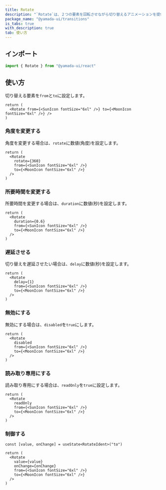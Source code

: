 ```yaml
---
title: Rotate
description: "`Rotate`は、２つの要素を回転させながら切り替えるアニメーションを提供するコンポーネントです。"
package_name: "@yamada-ui/transitions"
is_tabs: true
with_description: true
tab: 使い方
---
```


## インポート

```ts
import { Rotate } from "@yamada-ui/react"
```

## 使い方

切り替える要素を`from`と`to`に設定します。

```tsx functional=true
return (
  <Rotate from={<SunIcon fontSize="6xl" />} to={<MoonIcon fontSize="6xl" />} />
)
```

### 角度を変更する

角度を変更する場合は、`rotate`に数値(角度)を設定します。

```tsx functional=true
return (
  <Rotate
    rotate={360}
    from={<SunIcon fontSize="6xl" />}
    to={<MoonIcon fontSize="6xl" />}
  />
)
```

### 所要時間を変更する

所要時間を変更する場合は、`duration`に数値(秒)を設定します。

```tsx functional=true
return (
  <Rotate
    duration={0.6}
    from={<SunIcon fontSize="6xl" />}
    to={<MoonIcon fontSize="6xl" />}
  />
)
```

### 遅延させる

切り替えを遅延させたい場合は、`delay`に数値(秒)を設定します。

```tsx functional=true
return (
  <Rotate
    delay={1}
    from={<SunIcon fontSize="6xl" />}
    to={<MoonIcon fontSize="6xl" />}
  />
)
```

### 無効にする

無効にする場合は、`disabled`を`true`にします。

```tsx functional=true
return (
  <Rotate
    disabled
    from={<SunIcon fontSize="6xl" />}
    to={<MoonIcon fontSize="6xl" />}
  />
)
```

### 読み取り専用にする

読み取り専用にする場合は、`readOnly`を`true`に設定します。

```tsx functional=true
return (
  <Rotate
    readOnly
    from={<SunIcon fontSize="6xl" />}
    to={<MoonIcon fontSize="6xl" />}
  />
)
```

### 制御する

```tsx functional=true
const [value, onChange] = useState<RotateIdent>("to")

return (
  <Rotate
    value={value}
    onChange={onChange}
    from={<SunIcon fontSize="6xl" />}
    to={<MoonIcon fontSize="6xl" />}
  />
)
```
